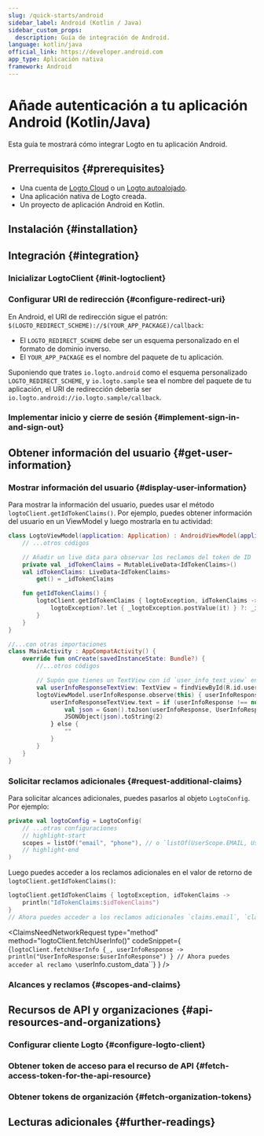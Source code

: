 ```yaml
---
slug: /quick-starts/android
sidebar_label: Android (Kotlin / Java)
sidebar_custom_props:
  description: Guía de integración de Android.
language: kotlin/java
official_link: https://developer.android.com
app_type: Aplicación nativa
framework: Android
---
```





# Añade autenticación a tu aplicación Android (Kotlin/Java)

Esta guía te mostrará cómo integrar Logto en tu aplicación Android.

<AndroidGuideTip />

## Prerrequisitos \{#prerequisites}

- Una cuenta de [Logto Cloud](https://cloud.logto.io) o un [Logto autoalojado](/introduction/set-up-logto-oss).
- Una aplicación nativa de Logto creada.
- Un proyecto de aplicación Android en Kotlin.

## Instalación \{#installation}

<Installation />

## Integración \{#integration}

### Inicializar LogtoClient \{#init-logtoclient}

<InitLogtoClient />

### Configurar URI de redirección \{#configure-redirect-uri}

<SignInFlowSummary />

<ConfigureRedirectUri
  figureSrc={redirectUriFigure}
  redirectUri="io.logto.android://io.logto.sample/callback"
/>

En Android, el URI de redirección sigue el patrón: `$(LOGTO_REDIRECT_SCHEME)://$(YOUR_APP_PACKAGE)/callback`:

- El `LOGTO_REDIRECT_SCHEME` debe ser un esquema personalizado en el formato de dominio inverso.
- El `YOUR_APP_PACKAGE` es el nombre del paquete de tu aplicación.

Suponiendo que trates `io.logto.android` como el esquema personalizado `LOGTO_REDIRECT_SCHEME`, y `io.logto.sample` sea el nombre del paquete de tu aplicación, el URI de redirección debería ser `io.logto.android://io.logto.sample/callback`.

### Implementar inicio y cierre de sesión \{#implement-sign-in-and-sign-out}

<ImplementSignInAndSignOut />

<Checkpoint />

## Obtener información del usuario \{#get-user-information}

### Mostrar información del usuario \{#display-user-information}

Para mostrar la información del usuario, puedes usar el método `logtoClient.getIdTokenClaims()`. Por ejemplo, puedes obtener información del usuario en un ViewModel y luego mostrarla en tu actividad:

```kotlin title="LogtoModelView.kt"
class LogtoViewModel(application: Application) : AndroidViewModel(application) {
    // ...otros códigos

    // Añadir un live data para observar los reclamos del token de ID
    private val _idTokenClaims = MutableLiveData<IdTokenClaims>()
    val idTokenClaims: LiveData<IdTokenClaims>
        get() = _idTokenClaims

    fun getIdTokenClaims() {
        logtoClient.getIdTokenClaims { logtoException, idTokenClaims ->
            logtoException?.let { _logtoException.postValue(it) } ?: _idTokenClaims.postValue(idTokenClaims)
        }
    }
}
```

```kotlin title="MainActivity.kt"
//...con otras importaciones
class MainActivity : AppCompatActivity() {
    override fun onCreate(savedInstanceState: Bundle?) {
        //...otros códigos

        // Supón que tienes un TextView con id `user_info_text_view` en tu diseño
        val userInfoResponseTextView: TextView = findViewById(R.id.user_info_text_view)
        logtoViewModel.userInfoResponse.observe(this) { userInfoResponse ->
            userInfoResponseTextView.text = if (userInfoResponse !== null) {
                val json = Gson().toJson(userInfoResponse, UserInfoResponse::class.java)
                JSONObject(json).toString(2)
            } else {
                ""
            }
        }
    }
}
```

### Solicitar reclamos adicionales \{#request-additional-claims}

<FindUserInfoMissing method="logtoClient.getIdTokenClaims()" />

<ScopesAndClaimsIntroduction />

Para solicitar alcances adicionales, puedes pasarlos al objeto `LogtoConfig`. Por ejemplo:

```kotlin title="LogtoViewModel.kt"
private val logtoConfig = LogtoConfig(
    // ...otras configuraciones
    // highlight-start
    scopes = listOf("email", "phone"), // o `listOf(UserScope.EMAIL, UserScope.PHONE)`
    // highlight-end
)
```

Luego puedes acceder a los reclamos adicionales en el valor de retorno de `logtoClient.getIdTokenClaims()`:

```kotlin
logtoClient.getIdTokenClaims { logtoException, idTokenClaims ->
    println("IdTokenClaims:$idTokenClaims")
}
// Ahora puedes acceder a los reclamos adicionales `claims.email`, `claims.phone`, etc.
```

<ClaimsNeedNetworkRequest
  type="method"
  method="logtoClient.fetchUserInfo()"
  codeSnippet={
    <CodeBlock
      language="kotlin"
      title="LogtoViewModel.kt"
    >{`logtoClient.fetchUserInfo {_, userInfoResponse ->
    println("UserInfoResponse:$userInfoResponse")
}
// Ahora puedes acceder al reclamo \`userInfo.custom_data\``}</CodeBlock>
  }
/>

### Alcances y reclamos \{#scopes-and-claims}

<ScopesAndClaims />

## Recursos de API y organizaciones \{#api-resources-and-organizations}

<ApiResourcesDescription />

### Configurar cliente Logto \{#configure-logto-client}

<ConfigApiResources />

### Obtener token de acceso para el recurso de API \{#fetch-access-token-for-the-api-resource}

<FetchAccessTokenForApiResources />

### Obtener tokens de organización \{#fetch-organization-tokens}

<FetchOrganizationTokenForUser />

## Lecturas adicionales \{#further-readings}

<FurtherReadings />
